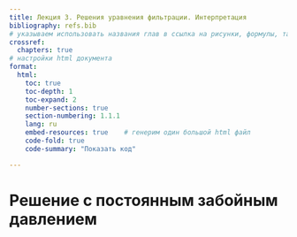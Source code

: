 ```yaml
---
title: Лекция 3. Решения уравнения фильтрации. Интерпретация
bibliography: refs.bib
# указываем использовать названия глав в ссылка на рисунки, формулы, таблицы
crossref:
  chapters: true
# настройки html документа
format: 
  html:
    toc: true
    toc-depth: 1
    toc-expand: 2
    number-sections: true
    section-numbering: 1.1.1
    lang: ru
    embed-resources: true    # генерим один большой html файл    
    code-fold: true
    code-summary: "Показать код"

---
```



# Решение с постоянным забойным давлением